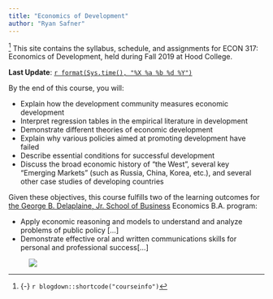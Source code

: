 ```yaml
---
title: "Economics of Development"
author: "Ryan Safner"
---
```


^[{-} `r blogdown::shortcode("courseinfo")`] <span class="newthought">This site contains</span> the syllabus, schedule, and assignments for ECON 317: Economics of Development, held during Fall 2019 at Hood College.

**Last Update**: [`r format(Sys.time(), "%X %a %b %d %Y")`](https://github.com/ryansafner/devF19/commits/master)

By the end of this course, you will:

- Explain how the development community measures economic development
- Interpret regression tables in the empirical literature in development
- Demonstrate different theories of economic development
- Explain why various policies aimed at promoting development have failed
- Describe essential conditions for successful development
- Discuss the broad economic history of "the West", several key "Emerging Markets" (such as Russia, China, Korea, etc.), and several other case studies of developing countries

Given these objectives, this course fulfills two of the learning outcomes for [the George B. Delaplaine, Jr. School of Business](https://www.hood.edu/academics/departments/george-b-delaplaine-jr-school-business/student-learning-outcomes) Economics B.A. program:

- Apply economic reasoning and models to understand and analyze problems of public policy [...]
- Demonstrate effective oral and written communications skills for personal and professional success[...]

<figure>
[![](/images/dev_flowchart_blankbg.png)](/images/dev_flowchart_blankbg.png)
</figure>
